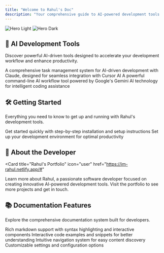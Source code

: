 ```yaml
---
title: "Welcome to Rahul's Doc"
description: "Your comprehensive guide to AI-powered development tools and innovative solutions"
---
```


<img
  className="block dark:hidden"
  src="/images/hero-light.png"
  alt="Hero Light"
/>
<img
  className="hidden dark:block"
  src="/images/hero-dark.png"
  alt="Hero Dark"
/>

## 🚀 AI Development Tools

Discover powerful AI-driven tools designed to accelerate your development workflow and enhance productivity.

<CardGroup cols={2}>
  <Card
    title="Task Master AI"
    icon="tasks"
    href="/products/task-master-ai"
  >
    A comprehensive task management system for AI-driven development with Claude, designed for seamless integration with Cursor AI
  </Card>
  <Card
    title="CodeCraft CLI"
    icon="terminal"
    href="/products/codecraft-cli"
  >
    A powerful command-line AI workflow tool powered by Google's Gemini AI technology for intelligent coding assistance
  </Card>
</CardGroup>

## 🛠️ Getting Started

Everything you need to know to get up and running with Rahul's development tools.

<CardGroup cols={2}>
  <Card
    title="Quick Start Guide"
    icon="rocket"
    href="/quickstart"
  >
    Get started quickly with step-by-step installation and setup instructions
  </Card>
  <Card
    title="Development Setup"
    icon="code"
    href="/development"
  >
    Set up your development environment for optimal productivity
  </Card>
</CardGroup>

## 🎯 About the Developer

<Card
  title="Rahul's Portfolio"
  icon="user"
  href="https://im-rahul.netlify.app/#"
>
  Learn more about Rahul, a passionate software developer focused on creating innovative AI-powered development tools. Visit the portfolio to see more projects and get in touch.
</Card>

## 📚 Documentation Features

Explore the comprehensive documentation system built for developers.

<CardGroup cols={2}>
  <Card
    title="Markdown Support"
    icon="markdown"
    href="/essentials/markdown"
  >
    Rich markdown support with syntax highlighting and interactive components
  </Card>
  <Card
    title="Code Examples"
    icon="code"
    href="/essentials/code"
  >
    Interactive code examples and snippets for better understanding
  </Card>
  <Card
    title="Navigation"
    icon="compass"
    href="/essentials/navigation"
  >
    Intuitive navigation system for easy content discovery
  </Card>
  <Card
    title="Settings"
    icon="gear"
    href="/essentials/settings"
  >
    Customizable settings and configuration options
  </Card>
</CardGroup>
